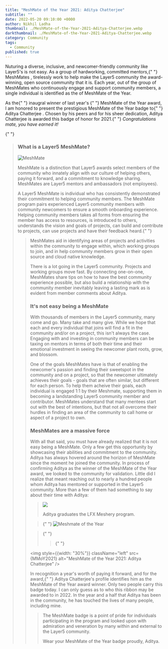 ```yaml
---
title: "MeshMate of the Year 2021: Aditya Chatterjee"
subtitle: ""
date: 2022-05-20 09:10:00 +0000
author: Nikhil Ladha
thumbnail: ./MeshMate-of-the-Year-2021-Aditya-Chatterjee.webp
darkthumbnail: ./MeshMate-of-the-Year-2021-Aditya-Chatterjee.webp
category: Community
tags:
  - Community
published: true
---
```







<BlogWrapper>

<p>
  Nuturing a diverse, inclusive, and newcomer-friendly community like Layer5's
  is not easy. As a group of hardworking, committed mentors,{" "}
  <Link to="/community/meshmates" className="highlight">
    MeshMates
  </Link>
  , tirelessly work to help make the Layer5 community the award-winning, open
  source community that it is. Each year, out of the group of MeshMates who
  continuously engage and support community members, a single individual is
  identified as the of MeshMate of the Year.
</p>

<p>
  As the{" "}
  <Link
    to="/blog/community/meshmate-of-the-year-2020-nikhil-ladha"
    className="highlight"
  >
    inaugral winner of last year's
  </Link>{" "}
  MeshMate of the Year award, I am honored to present the prestigious MeshMate
  of the Year badge to{" "}
  <Link to="/community/members/aditya-chatterjee" className="highlight">
    Aditya Chatterjee
  </Link>
  . Chosen by his peers and for his sheer dedication, Aditya Chatterjee is
  awarded this badge of honor for 2021.{" "}
  <i>Congratulations mate, you have earned it!</i>
</p>

{" "}
<Blockquote
  quote="Aditya was one of the mentees who I guided through the community as the MeshMate, and seeing him grow into a MeshMate and in turn be awarded the MeshMate of the Year award gives me the ultimate level of satisfaction and happiness! His dedication and commitment are commendable and his efforts truly appreciated. In some corner of my mind, I already knew he would be achieving this feat, and finally, the time has come. Many congratulations, Aditya, for achieving this. I wish you more in the future :)"
  person="Nikhil Ladha"
/>

<h3 style={{padding: "2rem 0"}}>What is a Layer5 MeshMate?</h3>

<img src={MeshMate} className="left" alt="MeshMate" />
<p>
  <Link className="highlight" to="/community/meshmates">
    MeshMate
  </Link>
  is a distinction that Layer5 awards select members of the community who innately
  align with our culture of helping others, paying it forward, and a commitment to
  knowledge sharing. MeshMates are Layer5 mentors and ambassadors (not employees).
</p>

<p>
  A Layer5 MeshMate is individual who has consistently demonstrated their
  commitment to helping community members. The MeshMate program pairs
  experienced Layer5 community members with community newcomers to ensure a
  smooth onboarding experience. Helping community members takes all forms from
  ensuring the member has access to resources, is introduced to others,
  understands the vision and goals of projects, can build and contribute to
  projects, can use projects and have their feedback heard.{" "}
  <Blockquote
    className="pull-right"
    style={{position: "relative"}}
    quote="I've known Aditya ever since he joined Layer5. He is an individual that I've watched grow both as a person and as a developer. He just takes things up willingly and gives his 100% no matter how simple or complex it is, which is something that I truly admire about him. It's not a surprise that he is chosen as the MeshMate of the year, considering the amount of impact he has made."
    person="Nithish Karthik"
  />
  MeshMates aid in identifying areas of projects and activities within the community
  to engage within, which working groups to join, and in help community members grow
  in their open source and cloud native knowledge.
</p>

<p>
  There is a lot going in the Layer5 community. Projects and working groups move
  fast. By connecting one-on-one, MeshMates share tips on how to have the best
  community experience possible, but also build a relationship with the
  community member inevitably leaving a lasting mark as is evident from member
  comments about Aditya.
</p>

<h3 style={{padding: "2rem 0"}}>It's not easy being a MeshMate</h3>

<p>
  With thousands of members in the Layer5 community, many come and go. Many take
  and many give. While we hope that each and every individual that joins will
  find a fit in the community and/or on a project, this isn't always the case.
  <BlockquoteAlt
    style={{width: "100%"}}
    style={{position: "relative"}}
    quote="Aditya and I joined Layer5 around the same time. In fact, he was the one who introduced me to the community and has helped me every step of the way since then. It's incredible to see how much you've grown in your time here. There isn't a single part of our projects that you haven't contributed to. Your dedication and effort are truly inspiring. Congratulations! You definitely deserve this honor and more!"
    person="Debopriya Bhattacharjee"
  />
  Engaging with and investing in community members can be taxing on mentors in
  terms of both their time and their emotional investment in seeing the newcomer
  plant roots, grow, and blossom.
</p>

<p>
  One of the goals MeshMates have is that of enabling the newcomer's passion and
  finding their sweetspot in the community and on a project, so that the
  newcomer ultimately achieves their goals - goals that are often similar, but
  different for each person. To help them acheive their goals, each individual
  is engaged 1:1 by their Meshmate, supporting them in becoming a landstanding
  Layer5 community member and contributor. MeshMates understand that many
  mentees start out with the best of intentions, but that not all overcome their
  hurdles in finding an area of the community to call home or aspect of a
  project to own.
</p>

<BlockquoteAlt
  className="pull-left"
  quote="Meshmate Aditya is helpful in every kind and the one who should be looked after for the ideal meshmate characteristics. He has promised  Pizzas to each of his friends in Layer5 for this day that has come. Ideal."
  person="Abhishek Kumar"
/>

<BlockquoteAlt
  className="pull-left"
  quote="Aditya is one of the coolest and smartest person in the community. I'm hoping we meet in person very soon."
  person="Piyush Singariya"
/>

<BlockquoteAlt
  className="pull-left"
  quote="Even as a quiet observer, it is obvious to me that Aditya is diligent and persuasive, positive-minded, and always looking to improve."
  person="Mrittika Ganguli"
/>

<h3 style={{padding: "2rem 0"}}>MeshMates are a massive force</h3>
<p>
  With all that said, you must have already realized that it is not easy being a
  MeshMate. Only a few get this opportunity by showcasing their abilities and
  commitment to the community. Aditya has always hovered around the horizon of
  MeshMate since the moment he joined the community. In process of confirming
  Aditya as the winner of the MeshMate of the Year award, we looked to the
  community for validation. Little did I realize that meant reaching out to
  nearly a hundred people whom Aditya has mentored or supported in the Layer5
  community. More than a few of them had something to say about their time with
  Aditya:
</p>

<div className="responsive-blog">
  <Blockquote
    quote="Meshmate Aditiya is a very hardworking and very talented individual. His efforts are highly inspirational to all the newcomers in the Layer5 community. He is always ready to help others in the community and always considers others' feedback and suggestions. Many congratulations Aditya for this, and wishing him more in the future :)"
    person="Abhijay Jain"
  />

<div style={{display: "flex", flexWrap: "wrap", flexDirection: "row", float: "right", width: "40%"}}>
  <img src={graduateLFX} className="image-right" style={{width: "100%"}} />
  <p style={{color: "#666", fontStyle: "italic"}}>
    Aditya graduates the LFX Meshery program.
  </p>
</div>

</div>
<div className="responsive-blog">

<Blockquote
  quote="Meshmate Aditya is a cool, hardworking, and entertaining person :) . Always ready to help others."
  person="Axit Patel"
/>

  <Blockquote
    quote="Aditya was a great help when I was finding my feet in Layer5. He is always ready to help."
    person="Oluwabamikemi Kayode"
  />
</div>

<div className="responsive-blog">
  <Blockquote
    quote="Aditya’s suggestions on PRs are always helpful. My first PR in the Layer5 project was able to merge because Aditya suggested a CSS trick to improve responsiveness."
    person="Pranav Singh"
  />

<Blockquote
  quote="I was the first meshtee to get help from Aditya. : ) on the same day he was nominated meshmate. He helped me set up my local dev environment and did so with timely communication."
  person="Sekiranda Hamza"
/>

  <Blockquote
    quote="Aditya has been a great help to me since the beginning of my journey in Layer5. His suggestions are always helpful. I really like his willingness to help."
    person="Uzair Shaikh"
  />
  
</div>

<div className="responsive-blog">
  <Blockquote
    quote="The great thing about Aditya is that he is always ready to help the community with great ideas and suggestions. It's a delight to work together."
    person="Gaurav Chadha"
  />

{" "}
<img className="meshmate-img" src={MMOYAditya} alt="Meshmate of the Year" />

  <Blockquote
    quote="Aditya is a very talented and amazing individual to work with. He is always ready to help others."
    person="Nikhil Sharma" />
</div>

<div className="responsive-blog">
  <Blockquote
    quote="Aditya has been helpful from the very beginning, I started to contribute to the Layer5 community. His suggestions and tips to solve any issue always worked and it certainly made me amazed at how quickly he would find a solution. I wish him all the best."
    person="Aaditya Narayan Subedy"
  />

{" "}
<Blockquote
  quote="Aditya is hardworking, consistent, and always ready to lend a helping hand with no problem."
  person="Ashish Tiwari"
/>

{" "}
<Blockquote
  quote="You made great contributions to the community. Your passion and efforts are extremely inspirational. Congratulations Mate! You truly deserve this. PS: Your Github streak speaks louder than my words can xD.."
  person="Chinmay Mehta"
/>

  <Blockquote
    quote="Aditya is a great guy, kind, and always ready to help others. He was the one who helped me in starting contributing to Layer5"
    person="Yash Kamboj"
  />
</div>

<img
  style={{width: "30%"}}
  className="left"
  src={MMoY2021}
  alt="MeshMate of the Year 2021: Aditya Chatterjee"
/>
<p>
  In recognition a year's worth of paying it forward, and for the award,{" "}
  <Link to="/community/members/aditya-chatterjee">Aditya Chatterjee</Link>'s
  profile identifies him as the MeshMate of the Year award winner. Only two
  people carry this badge today. I can only guess as to who this ribbon may be
  awarded to in 2022. In the year and a half that Aditya has been in the
  community, he has touched the lives of many people, including mine.
</p>
<Blockquote
  quote="MeshMate Aditya gives of his time willingly and freely, consistently exceeding my expectations with steadfast dedication to his role as a steward of the Layer5 community. More couldn’t be asked of any MeshMate."
  person="Lee Calcote"
/>

<p>
  The MeshMate badge is a point of pride for individuals participating in the
  program and looked upon with admiration and veneration by many within and
  external to the Layer5 community.
</p>

<p style={{textAlign: "center"}}>
  Wear your MeshMate of the Year badge proudly, Aditya.
</p>

</BlogWrapper>
